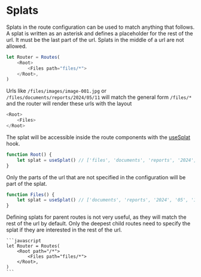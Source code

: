 # Splats

Splats in the route configuration can be used to match anything that follows.
A splat is written as an asterisk and defines a placeholder for the rest of the url.
It must be the last part of the url. Splats in the middle of a url are not allowed.

```javascript
let Router = Routes(
	<Root>
		<Files path="files/*">
	</Root>,
)
```

Urls like `/files/images/image-001.jpg` or `/files/documents/reports/2024/05/11` will match the general form `/files/*` and the router will render these urls with the layout

```javascript
<Root>
	<Files>
</Root>
```

The splat will be accessible inside the route components with the [useSplat](/hooks/use-splat) hook.

```javascript
function Root() {
	let splat = useSplat() // ['files', 'documents', 'reports', '2024', '05', '11']
}
```

Only the parts of the url that are not specified in the configuration will be part of the splat.

```javascript
function Files() {
	let splat = useSplat() // ['documents', 'reports', '2024', '05', '11']
}
```

<Warning>
	Defining splats for parent routes is not very useful, as they will match the rest of the url by default.
	Only the deepest child routes need to specify the splat if they are interested in the rest of the url.

    ```javascript
    let Router = Routes(
    	<Root path="/*">
    		<Files path="files/*">
    	</Root>,
    )
    ```

</Warning>
